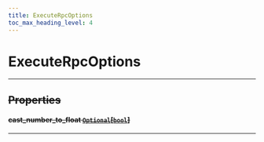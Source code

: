 ```yaml
---
title: ExecuteRpcOptions
toc_max_heading_level: 4
---
```


# ExecuteRpcOptions <s generated />

<hr class="solid" />  <s generated />

## Properties <s generated />

#### cast_number_to_float [`Optional`]( https://docs.python.org/3.9/library/typing.html?highlight=optional#typing.Optional)[[`bool`]( https://docs.python.org/3.9/library/stdtypes.html?highlight=int#boolean-values)] <s generated />

<hr class="solid" />  <s generated />
